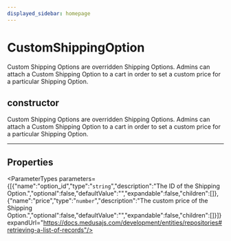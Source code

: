 ```yaml
---
displayed_sidebar: homepage
---
```



# CustomShippingOption

Custom Shipping Options are overridden Shipping Options. Admins can attach a Custom Shipping Option to a cart in order to set a custom price for a particular Shipping Option.

## constructor

Custom Shipping Options are overridden Shipping Options. Admins can attach a Custom Shipping Option to a cart in order to set a custom price for a particular Shipping Option.

___

## Properties

<ParameterTypes parameters={[{"name":"option_id","type":"`string`","description":"The ID of the Shipping Option.","optional":false,"defaultValue":"","expandable":false,"children":[]},{"name":"price","type":"`number`","description":"The custom price of the Shipping Option.","optional":false,"defaultValue":"","expandable":false,"children":[]}]} expandUrl="https://docs.medusajs.com/development/entities/repositories#retrieving-a-list-of-records"/>
